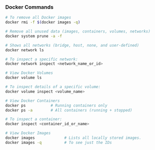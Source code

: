 ### Docker Commands

```bash
# To remove all Docker images
docker rmi -f $(docker images -q)

# Remove all unused data (images, containers, volumes, networks) 
docker system prune -a -f

# Shows all networks (bridge, host, none, and user-defined)
docker network ls

# To inspect a specific network:
docker network inspect <network_name_or_id>

# View Docker Volumes
docker volume ls

# To inspect details of a specific volume:
docker volume inspect <volume_name>

# View Docker Containers
docker ps           # Running containers only
docker ps -a        # All containers (running + stopped)

# To inspect a container:
docker inspect <container_id_or_name>

# View Docker Images
docker images             # Lists all locally stored images.
docker images -q          # To see just the IDs
```
